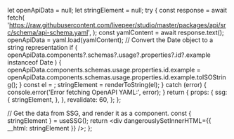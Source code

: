 
  let openApiData = null;
  let stringElement = null;
  try {
    const response = await fetch(
      'https://raw.githubusercontent.com/livepeer/studio/master/packages/api/src/schema/api-schema.yaml',
    );
    const yamlContent = await response.text();
    openApiData = yaml.load(yamlContent);
    // Convert the Date object to a string representation
    if (
      openApiData.components?.schemas?.usage?.properties?.id?.example instanceof
      Date
    ) {
      openApiData.components.schemas.usage.properties.id.example =
        openApiData.components.schemas.usage.properties.id.example.toISOString();
    }
    const el = <APIReference openApiData={openApiData} />;
    stringElement = renderToString(el);
  } catch (error) {
    console.error('Error fetching OpenAPI YAML:', error);
  }
  return {
    props: {
      ssg: {
        stringElement,
      },
    },
    revalidate: 60,
  };
};

  // Get the data from SSG, and render it as a component.
  const { stringElement } = useSSG();
  return <div dangerouslySetInnerHTML={{ __html: stringElement }} />;
};

<References />
